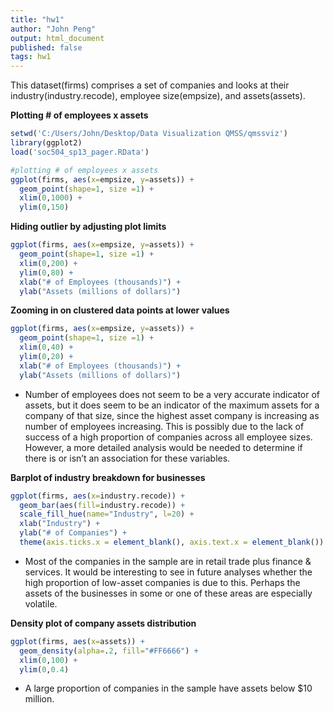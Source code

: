 ```yaml
---
title: "hw1"
author: "John Peng"
output: html_document
published: false
tags: hw1
---
```



This dataset(firms) comprises a set of companies and looks at their industry(industry.recode), employee size(empsize), and assets(assets).

**Plotting # of employees x assets**

```r
setwd('C:/Users/John/Desktop/Data Visualization QMSS/qmssviz')
library(ggplot2)
load('soc504_sp13_pager.RData')

#plotting # of employees x assets
ggplot(firms, aes(x=empsize, y=assets)) +
  geom_point(shape=1, size =1) +
  xlim(0,1000) +
  ylim(0,150)
```

**Hiding outlier by adjusting plot limits**

```r
ggplot(firms, aes(x=empsize, y=assets)) +
  geom_point(shape=1, size =1) +
  xlim(0,200) +
  ylim(0,80) +
  xlab("# of Employees (thousands)") +
  ylab("Assets (millions of dollars)")
```

**Zooming in on clustered data points at lower values**

```r
ggplot(firms, aes(x=empsize, y=assets)) +
  geom_point(shape=1, size =1) +
  xlim(0,40) +
  ylim(0,20) +
  xlab("# of Employees (thousands)") +
  ylab("Assets (millions of dollars)")
```

- Number of employees does not seem to be a very accurate indicator of assets, but it does seem to be an indicator of the maximum assets for a company of that size, since the highest asset company is increasing as number of employees increasing. This is possibly due to the lack of success of a high proportion of companies across all employee sizes. However, a more detailed analysis would be needed to determine if there is or isn't an association for these variables.


**Barplot of industry breakdown for businesses**

```r
ggplot(firms, aes(x=industry.recode)) + 
  geom_bar(aes(fill=industry.recode)) +
  scale_fill_hue(name="Industry", l=20) +
  xlab("Industry") +
  ylab("# of Companies") +
  theme(axis.ticks.x = element_blank(), axis.text.x = element_blank())
```

- Most of the companies in the sample are in retail trade plus finance & services. It would be interesting to see in future analyses whether the high proportion of low-asset companies is due to this. Perhaps the assets of the businesses in some or one of these areas are especially volatile.


**Density plot of company assets distribution**

```r
ggplot(firms, aes(x=assets)) + 
  geom_density(alpha=.2, fill="#FF6666") +
  xlim(0,100) +
  ylim(0,0.4)
```

- A large proportion of companies in the sample have assets below $10 million.